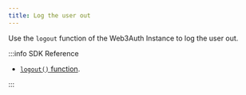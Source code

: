 ```yaml
---
title: Log the user out
---
```


Use the `logout` function of the Web3Auth Instance to log the user out.

:::info SDK Reference

- [`logout()` function](/sdk/pnp/react-native/usage#logout).

:::
